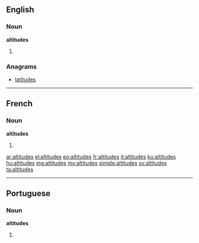 ==English==

===Noun===
'''altitudes'''

# {{plural of|altitude}}

===Anagrams===
* [[latitudes]]

----

==French==

===Noun===
'''altitudes''' {{f}}

# {{plural of|altitude|lang=fr}}

[[ar:altitudes]]
[[el:altitudes]]
[[eo:altitudes]]
[[fr:altitudes]]
[[it:altitudes]]
[[ku:altitudes]]
[[hu:altitudes]]
[[mg:altitudes]]
[[my:altitudes]]
[[simple:altitudes]]
[[sv:altitudes]]
[[ta:altitudes]]

----
==Portuguese==

===Noun===
'''altitudes''' {{f}}

# {{plural of|altitude|lang=pt}}
{{rfc-auto}}